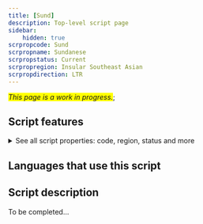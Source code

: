 ```yaml
---
title: [Sund]
description: Top-level script page
sidebar:
    hidden: true
scrpropcode: Sund
scrpropname: Sundanese
scrpropstatus: Current
scrpropregion: Insular Southeast Asian
scrpropdirection: LTR
---
```


<span style='background-color:yellow'>_This page is a work in progress._</span>;


## Script features

<details>
<summary> See all script properties: code, region, status and more</summary>
<ScriptInfo />
</details>

## Languages that use this script

<WsList script='Sund' wsMax='5' />

## Script description

To be completed...

